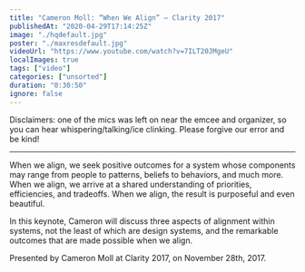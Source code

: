 ```yaml
---
title: "Cameron Moll: “When We Align” — Clarity 2017"
publishedAt: "2020-04-29T17:14:25Z"
image: "./hqdefault.jpg"
poster: "./maxresdefault.jpg"
videoUrl: "https://www.youtube.com/watch?v=7ILT20JMgeU"
localImages: true
tags: ["video"]
categories: ["unsorted"]
duration: "0:30:50"
ignore: false
---
```

Disclaimers: one of the mics was left on near the emcee and organizer, so you can hear whispering/talking/ice clinking. Please forgive our error and be kind!

---

When we align, we seek positive outcomes for a system whose components may range from people to patterns, beliefs to behaviors, and much more. When we align, we arrive at a shared understanding of priorities, efficiencies, and tradeoffs. When we align, the result is purposeful and even beautiful.

In this keynote, Cameron will discuss three aspects of alignment within systems, not the least of which are design systems, and the remarkable outcomes that are made possible when we align.

Presented by Cameron Moll at Clarity 2017, on November 28th, 2017.
